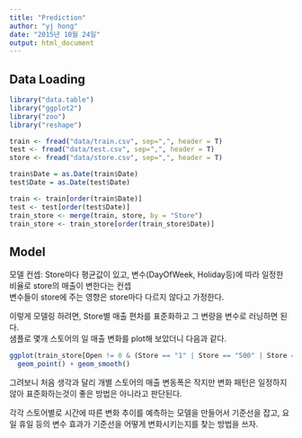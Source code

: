 ```yaml
---
title: "Prediction"
author: "yj hong"
date: "2015년 10월 24일"
output: html_document
---
```


## Data Loading

```r
library("data.table")
library("ggplot2")
library("zoo")
library("reshape")

train <- fread("data/train.csv", sep=",", header = T)
test <- fread("data/test.csv", sep=",", header = T)
store <- fread("data/store.csv", sep=",", header = T)

train$Date = as.Date(train$Date)
test$Date = as.Date(test$Date)

train <- train[order(train$Date)] 
test <- test[order(test$Date)]
train_store <- merge(train, store, by = "Store")
train_store <- train_store[order(train_store$Date)]
```

## Model

모델 컨셉: Store마다 평균값이 있고, 변수(DayOfWeek, Holiday등)에 따라 일정한 비율로 store의 매출이 변한다는 컨셉  
변수들이 store에 주는 영향은 store마다 다르지 않다고 가정한다.

이렇게 모델링 하려면, Store별 매출 편차를 표준화하고 그 변량을 변수로 러닝하면 된다.  
샘플로 몇개 스토어의 일 매출 변화를 plot해 보았더니 다음과 같다.

```r
ggplot(train_store[Open != 0 & (Store == "1" | Store == "500" | Store == "300" | Store == "800"  | Store == "1000")], aes(x = Date, y = Sales, color = as.factor(Store))) +
  geom_point() + geom_smooth()
```

그려보니 처음 생각과 달리 개별 스토어의 매출 변동폭은 작지만 변화 패턴은 일정하지 않아 표준화하는것이 좋은 방법은 아니라고 판단된다.

각각 스토어별로 시간에 따른 변화 추이를 예측하는 모델을 만들어서 기준선을 잡고, 요일 휴일 등의 변수 효과가 기준선을 어떻게 변화시키는지를 찾는 방법을 쓰자.

